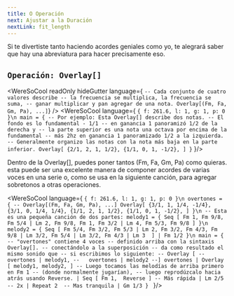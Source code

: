 ```yaml
---
title: O Operación
next: Ajustar a la Duración
nextLink: fit_length
---
```


Si te divertiste tanto haciendo acordes geniales como yo, te alegrará saber que hay una abreviatura para hacer precisamente eso.

## `Operación: Overlay[]` 
<WereSoCool
  readOnly
  hideGutter
  language={
`-- Cada conjunto de cuatro valores describe
-- la frecuencia se multiplica, la frecuencia se suma,
-- ganar multiplicar y pan agregar de una nota.
Overlay[(Fm, Fa, Gm, Pa), ...]`}
/>
<WereSoCool language={
`{ f: 261.6, l: 1, g: 1, p: 0 }\n
main = {
-- Por ejemplo: Esta Overlay[] describe dos notas.
-- El fondo es lo fundamental - 1/1
-- en ganancia 1 panoramizó 1/2 de la derecha y
-- la parte superior es una nota una octava por encima de la fundamental
-- más 2hz en ganancia 1 panoramizado 1/2 a la izquierda.
-- Generalmente organizo las notas con la nota más baja en la parte inferior.
  Overlay[
    {2/1, 2, 1, 1/2},
    {1/1, 0, 1, -1/2},
  ]
}`
}/>


Dentro de la Overlay[], puedes poner tantos (Fm, Fa, Gm, Pa) como quieras.
esta puede ser una excelente manera de componer acordes de varias voces en una serie
o, como se usa en la siguiente canción, para agregar sobretonos a otras operaciones.

<WereSoCool language={
`{ f: 261.6, l: 1, g: 1, p: 0 }\n
overtones = {
-- Overlay[(Fm, Fa, Gm, Pa), ...]
  Overlay[
    {3/1, 1, 1/4, -1/4},
    {3/1, 0, 1/4, 1/4},
    {1/1, 2, 1, 1/2},
    {1/1, 0, 1, -1/2},
  ]
}\n
-- Esta es una pequeña canción de dos partes:
melody1 = {
  Seq [
    Fm 1, Fm 9/8, Fm 5/4 | Lm 2, Fm 9/8, Fm 1,
    Fm 3/2 | Lm 4, Fm 5/3, Fm 9/8
  ]
}\n
melody2 = {
  Seq [
    Fm 5/4, Fm 3/2, Fm 5/3 | Lm 2, Fm 3/2, Fm 4/3,
    Fm 9/8 | Lm 3/2, Fm 5/4 | Lm 3/2, Fm 4/3 | Lm 3 
  ]
  | Fm 1/2
}\n
main = {
-- "overtones" contiene 4 voces
-- definido arriba con la sintaxis Overlay[].
-- conectándolo a la superposición
-- da como resultado el mismo sonido que
-- si escribimos lo siguiente:
-- Overlay [
--   overtones | melody1,
--   overtones | melody2
--]
  overtones
  | Overlay [
    melody1,
    melody2,
  ]
-- Luego tocamos las melodías de arriba primero en Fm 1
-- (donde normalmente jugarían),
-- luego reprodúzcalo hacia atrás usando Reverse.
  | Seq [
    Fm 1, 
    Reverse
  ]
-- Más rápida
  | Lm 2/5
-- 2x
  | Repeat 2 
-- Mas tranquila
  | Gm 1/3
}
`
}/>


